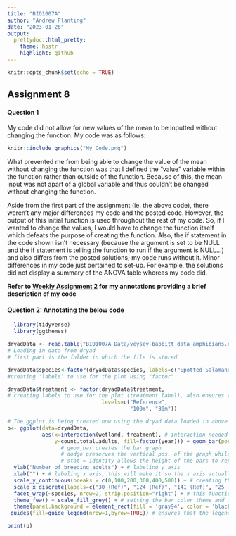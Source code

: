 ```yaml
---
title: "BIO1007A"
author: "Andrew Planting"
date: "2023-01-26"
output:
  prettydoc::html_pretty:
    theme: hpstr
    highlight: github
---
```


```r
knitr::opts_chunk$set(echo = TRUE)
```

## Assignment 8

#### Question 1

My code did not allow for new values of the mean to be inputted without changing the function. My code was as follows:
```r
knitr::include_graphics("My_Code.png")
```
  What prevented me from being able to change the value of the mean without changing the function was that I defined the "value" variable within the function rather than outside of the function. Because of this, the mean input was not apart of a global variable and thus couldn't be changed without changing the function.

  Aside from the first part of the assignment (ie. the above code), there weren't any major differences my code and the posted code. However, the output of this initial function is used throughout the rest of my code. So, if I wanted to change the values, I would have to change the function itself which defeats the purpose of creating the function. Also, the if statement in the code shown isn't necessary (because the argument is set to be NULL and the if statement is telling the function to run if the argument is NULL...) and also differs from the posted solutions; my code runs without it.
  Minor differences in my code just pertained to set-up. For example, the solutions did not display a summary of the ANOVA table whereas my code did. 
  
**Refer to [Weekly Assignment 2](WeeklyAssignment2.html) for my annotations providing a brief description of my code**

#### Question 2: Annotating the below code 

``` r
  library(tidyverse)
  library(ggthemes)
```

```r

dryadData <- read.table("BIO1007A_Data/veysey-babbitt_data_amphibians.csv", header=TRUE, sep=",", stringsAsFactors = TRUE) 
# Loading in data from dryad
# first part is the folder in which the file is stored

dryadData$species<-factor(dryadData$species, labels=c("Spotted Salamander", "Wood Frog")) 
#creating 'labels' to use for the plot using "factor"

dryadData$treatment <- factor(dryadData$treatment, 
# creating labels to use for the plot (treatment label), also ensures that the specified labels come first 
                              levels=c("Reference",
                                       "100m", "30m"))

# The ggplot is being created now using the dryad data loaded in above 
p<- ggplot(data=dryadData, 
           aes(x=interaction(wetland, treatment), # interaction needed to group treatment and wetlands
               y=count.total.adults, fill=factor(year))) + geom_bar(position="dodge", stat="identity",  color="black") + # y="count..." assigns data to the y axis and fills the year bars with a different shade
                 # geom_bar creates the bar graph
                 # dodge preserves the vertical pos. of the graph while changing the horiz. pos.
                 # stat = identity allows the height of the bars to represent the data (be proportional)
  ylab("Number of breeding adults") + # labeling y axis
  xlab("") + # labeling x axis, this will make it so the x axis actually doesn't have a label 
  scale_y_continuous(breaks = c(0,100,200,300,400,500)) + # creating the scale for the x-axis
  scale_x_discrete(labels=c("30 (Ref)", "124 (Ref)", "141 (Ref)", "25 (100m)","39 (100m)","55 (100m)","129 (100m)", "7 (30m)","19 (30m)","20 (30m)","59 (30m)")) + # creating the scale for the y-axis. these are custom values so they must be called in as discrete 
  facet_wrap(~species, nrow=2, strip.position="right") + # this function allows the graphs to be stacked/separated by species. Without it, the species would be lumped together onto one graph separated by lines (this would be messy!). nrow specifies how many panels you want (but the max # of panels depends on the max # figures you have). strip.position orients the species label 
  theme_few() + scale_fill_grey() + # setting the bar color theme and fill color of the bars
  theme(panel.background = element_rect(fill = 'gray94', color = 'black'), legend.position="top",  legend.title= element_blank(), axis.title.y = element_text(size=12, face="bold", colour = "black"), strip.text.y = element_text(size = 10, face="bold", colour = "black")) + # setting the theme and color of the background. Setting the legend position. element_blank ensures that non-data components aren't displayed. Assigning axis titles, size, font, color
 guides(fill=guide_legend(nrow=1,byrow=TRUE)) # ensures that the legend fits all in one row 

print(p)

```
